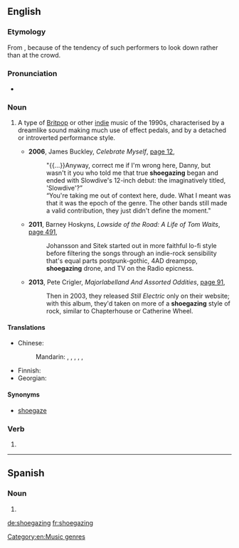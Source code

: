 ==English==
{{wikipedia}}

===Etymology===
From {{compound|shoe|gazing|lang=en}}, because of the tendency of such performers to look down rather than at the crowd.

===Pronunciation===
* {{a|British}} {{IPA|/ˈʃuːɡeɪzɪŋ/|lang=en}}

===Noun===
{{en-noun|-}}

# {{lb|en|British}} A type of [[Britpop]] or other [[indie]] music of the 1990s, characterised by a dreamlike sound making much use of effect pedals, and by a detached or introverted performance style.
#* '''2006''', James Buckley, ''Celebrate Myself'', [http://books.google.com.au/books?id=fbJt-4mncQ8C&pg=PA12&dq=%22shoegazing%22%7C%22shoegazings%22&hl=en&sa=X&ei=zbxwU97BEIWekwXXooEY&redir_esc=y#v=onepage&q=%22shoegazing%22%7C%22shoegazings%22&f=false page 12],
#*: "{{...}}Anyway, correct me if I'm wrong here, Danny, but wasn't it you who told me that true '''shoegazing''' began and ended with Slowdive's 12-inch debut: the imaginatively titled, 'Slowdive'?”
#*: “You're taking me out of context here, dude. What I meant was that it was the epoch of the genre. The other bands still made a valid contribution, they just didn't define the moment."
#* '''2011''', Barney Hoskyns, ''Lowside of the Road: A Life of Tom Waits'', [http://books.google.com.au/books?id=Q_DOvgMH-KgC&pg=PA491&dq=%22shoegazing%22%7C%22shoegazings%22&hl=en&sa=X&ei=zbxwU97BEIWekwXXooEY&redir_esc=y#v=onepage&q=%22shoegazing%22%7C%22shoegazings%22&f=false page 491],
#*: Johansson and Sitek started out in more faithful lo-fi style before filtering the songs through an indie-rock sensibility that's equal parts postpunk-gothic, 4AD dreampop, '''shoegazing''' drone, and TV on the Radio epicness.
#* '''2013''', Pete Crigler, ''Majorlabelland And Assorted Oddities'', [http://books.google.com.au/books?id=cZcGAQAAQBAJ&pg=PA91&dq=%22shoegazing%22%7C%22shoegazings%22&hl=en&sa=X&ei=zbxwU97BEIWekwXXooEY&redir_esc=y#v=onepage&q=%22shoegazing%22%7C%22shoegazings%22&f=false page 91],
#*: Then in 2003, they released ''Still Electric'' only on their website; with this album, they'd taken on more of a '''shoegazing''' style of rock, similar to Chapterhouse or Catherine Wheel.

====Translations====
{{trans-top|indie music genre}}
* Chinese:
*: Mandarin: {{t|cmn|瞪鞋搖滾|sc=Hani}}, {{t|cmn|瞪鞋摇滚|tr=dèngxié yáogǔn|sc=Hani}}, {{t|cmn|低頭搖滾|sc=Hani}}, {{t|cmn|低头摇滚|tr=dītóu yáogǔn|sc=Hani}}, {{t|cmn|自賞搖滾|sc=Hani}}, {{t|cmn|自赏摇滚|tr=zìshǎng yáogǔn|sc=Hani}}
{{trans-mid}}
* Finnish: {{t|fi|shoegazing}}
* Georgian: {{t|ka|შუგეიზინგი}}
{{trans-bottom}}

====Synonyms====
* [[shoegaze]]

===Verb===
{{head|en|present participle}}

# {{present participle of|shoegaze|lang=en|nocat=1}}

[[Category:en:Music genres]]
----
==Spanish==

===Noun===
{{es-noun|m}}

# {{l|en|shoegazing}}

[[de:shoegazing]]
[[fr:shoegazing]]